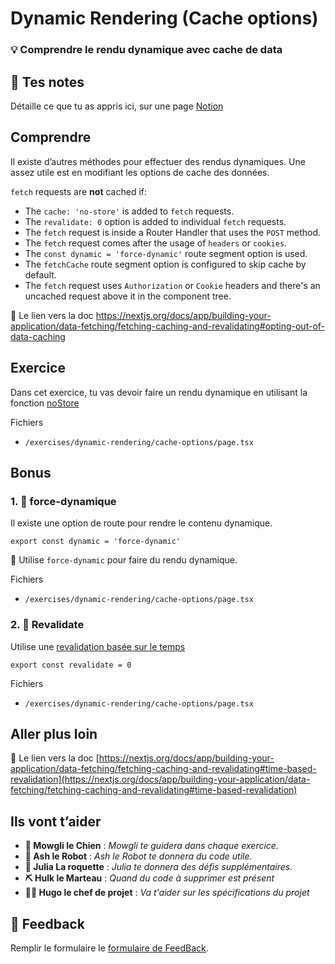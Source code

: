 # Dynamic Rendering (Cache options)

### 💡 Comprendre le rendu dynamique avec cache de data

## 📝 Tes notes

Détaille ce que tu as appris ici, sur une page [Notion](https://go.mikecodeur.com/course-notes-template)

## Comprendre

Il existe d’autres méthodes pour effectuer des rendus dynamiques. Une assez utile est en modifiant les options de cache des données.

`fetch` requests are **not** cached if:

- The `cache: 'no-store'` is added to `fetch` requests.
- The `revalidate: 0` option is added to individual `fetch` requests.
- The `fetch` request is inside a Router Handler that uses the `POST` method.
- The `fetch` request comes after the usage of `headers` or `cookies`.
- The `const dynamic = 'force-dynamic'` route segment option is used.
- The `fetchCache` route segment option is configured to skip cache by default.
- The `fetch` request uses `Authorization` or `Cookie` headers and there's an uncached request above it in the component tree.

📑 Le lien vers la doc https://nextjs.org/docs/app/building-your-application/data-fetching/fetching-caching-and-revalidating#opting-out-of-data-caching

## Exercice

Dans cet exercice, tu vas devoir faire un rendu dynamique en utilisant la fonction [noStore](https://nextjs.org/docs/app/api-reference/functions/unstable_noStore)

Fichiers

- `/exercises/dynamic-rendering/cache-options/page.tsx`

## Bonus

### 1. 🚀 force-dynamique

Il existe une option de route pour rendre le contenu dynamique.

```tsx
export const dynamic = 'force-dynamic'
```

**🐶** Utilise `force-dynamic` pour faire du rendu dynamique.

Fichiers

- `/exercises/dynamic-rendering/cache-options/page.tsx`

### 2. 🚀 Revalidate

Utilise une [revalidation basée sur le temps](https://nextjs.org/docs/app/building-your-application/data-fetching/fetching-caching-and-revalidating#time-based-revalidation)

```tsx
export const revalidate = 0
```

Fichiers

- `/exercises/dynamic-rendering/cache-options/page.tsx`

## Aller plus loin

📑 Le lien vers la doc [https://nextjs.org/docs/app/building-your-application/data-fetching/fetching-caching-and-revalidating#time-based-revalidation](https://nextjs.org/docs/app/building-your-application/data-fetching/fetching-caching-and-revalidating#time-based-revalidation)

## Ils vont t’aider

- **🐶 Mowgli le Chien** : _Mowgli te guidera dans chaque exercice._
- **🤖 Ash le Robot** : _Ash le Robot te donnera du code utile._
- **🚀 Julia La roquette** : _Julia te donnera des défis supplémentaires._
- **⛏️ Hulk le Marteau** : _Quand du code à supprimer est présent_
- **👨‍✈️ Hugo le chef de projet** : _Va t'aider sur les spécifications du projet_

## 🐜 Feedback

Remplir le formulaire le [formulaire de FeedBack](https://go.mikecodeur.com/cours-next-avis?entry.1912869708=Next%20PRO&entry.1430994900=04%20Rendering%20Avancée&entry.533578441=04%20dynamic-rendering-cache).
